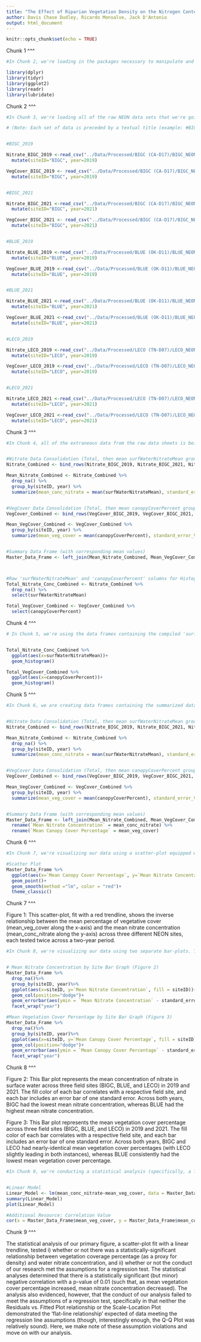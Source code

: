 ```yaml
---
title: "The Effect of Riparian Vegetation Density on the Nitrogen Content of Surface Water"
author: Davis Chase Dudley, Ricardo Monsalve, Jack D'Antonio
output: html_document
---
```


```r
knitr::opts_chunk$set(echo = TRUE)
```
Chunk 1 ^^^


```r

#In Chunk 2, we're loading in the packages necessary to manipulate and process our data for further analysis.

library(dplyr)
library(tidyr)
library(ggplot2)
library(readr)
library(lubridate)

```
Chunk 2 ^^^


```r

#In Chunk 3, we're loading all of the raw NEON data sets that we're going to be using in our project, so that they're immediately accessible and available within the .rmd. Additionally, we're tagging each with an appropriate siteID (derived from the NEON site wherein the data was collected) and a year (derived from the year within which the data was collected). 

# (Note: Each set of data is preceded by a textual title (example: #BIGC_2019) to facilitate any necessary navigation).


#BIGC_2019

Nitrate_BIGC_2019 <-read_csv("../Data/Processed/BIGC (CA-D17)/BIGC_NEON_nitrate-surfacewater/NEON.D17.BIGC.DP1.20033.001.102.100.015.NSW_15_minute.2019-07.basic.20221201T190523Z.csv") %>% 
  mutate(siteID="BIGC", year=2019)

VegCover_BIGC_2019 <- read_csv("../Data/Processed/BIGC (CA-D17)/BIGC_NEON_cover-veg-riparian/NEON.D17.BIGC.DP1.20191.001.rip_percentComposition.2019-07.basic.20230112T002213Z.csv") %>% 
  mutate(siteID="BIGC", year=2019)


#BIGC_2021

Nitrate_BIGC_2021 <-read_csv("../Data/Processed/BIGC (CA-D17)/BIGC_NEON_nitrate-surfacewater/NEON.D17.BIGC.DP1.20033.001.102.100.015.NSW_15_minute.2021-08.basic.20221201T175835Z.csv") %>% 
  mutate(siteID="BIGC", year=2021)

VegCover_BIGC_2021 <- read_csv("../Data/Processed/BIGC (CA-D17)/BIGC_NEON_cover-veg-riparian/NEON.D17.BIGC.DP1.20191.001.rip_percentComposition.2021-08.basic.20230112T001807Z.csv") %>% 
  mutate(siteID="BIGC", year=2021)


#BLUE_2019

Nitrate_BLUE_2019 <-read_csv("../Data/Processed/BLUE (OK-D11)/BLUE_NEON_nitrate-surfacewater/NEON.D11.BLUE.DP1.20033.001.112.100.015.NSW_15_minute.2019-06.basic.20221201T045009Z.csv") %>% 
  mutate(siteID="BLUE", year=2019)

VegCover_BLUE_2019 <-read_csv("../Data/Processed/BLUE (OK-D11)/BLUE_NEON_cover-veg-riparian/NEON.D11.BLUE.DP1.20191.001.rip_percentComposition.2019-06.basic.20230112T002006Z.csv") %>% 
  mutate(siteID="BLUE", year=2019)


#BLUE_2021

Nitrate_BLUE_2021 <-read_csv("../Data/Processed/BLUE (OK-D11)/BLUE_NEON_nitrate-surfacewater/NEON.D11.BLUE.DP1.20033.001.112.100.015.NSW_15_minute.2021-06.basic.20221201T013159Z.csv") %>% 
  mutate(siteID="BLUE", year=2021)

VegCover_BLUE_2021 <-read_csv("../Data/Processed/BLUE (OK-D11)/BLUE_NEON_cover-veg-riparian/NEON.D11.BLUE.DP1.20191.001.rip_percentComposition.2021-06.basic.20230112T002305Z.csv") %>% 
  mutate(siteID="BLUE", year=2021)


#LECO_2019

Nitrate_LECO_2019 <-read_csv("../Data/Processed/LECO (TN-D07)/LECO_NEON_nitrate-surfacewater/NEON.D07.LECO.DP1.20033.001.102.100.015.NSW_15_minute.2019-09.basic.20221208T002007Z.csv") %>% 
  mutate(siteID="LECO", year=2019)

VegCover_LECO_2019 <-read_csv("../Data/Processed/LECO (TN-D07)/LECO_NEON_cover-veg-riparian/NEON.D07.LECO.DP1.20191.001.rip_percentComposition.2019-09.basic.20230112T001930Z.csv") %>% 
  mutate(siteID="LECO", year=2019)


#LECO_2021

Nitrate_LECO_2021 <-read_csv("../Data/Processed/LECO (TN-D07)/LECO_NEON_nitrate-surfacewater/NEON.D07.LECO.DP1.20033.001.112.100.015.NSW_15_minute.2021-09.basic.20221208T012753Z.csv") %>% 
  mutate(siteID="LECO", year=2021)

VegCover_LECO_2021 <-read_csv("../Data/Processed/LECO (TN-D07)/LECO_NEON_cover-veg-riparian/NEON.D07.LECO.DP1.20191.001.rip_percentComposition.2021-09.basic.20230112T002003Z.csv") %>% 
  mutate(siteID="LECO", year=2021)


```
Chunk 3 ^^^


```r

#In Chunk 4, all of the extraneous data from the raw data sheets is being excised, and the data pertaining to our project is being consolidated into multiple formats in order to facilitate further analysis and manipulation. These are detailed in pre-code titles below, but generally speaking, we are creating a data frame containing all of the 'surfWaterNitrateMean' data from the Nitrate_Surfacewater NEON data sheets and a separate frame containing all of the 'canopyCoverPercent' data from the Cover_Veg_Riparian NEON data sheets (these will be used in the creation of two single-variable histograms). We're then creating mean data for each of these consolidated data frames (grouped by siteID and year) before finally left_joining these mean data to create a summarized master data frame.


#Nitrate Data Consolidation (Total, then mean surfWaterNitrateMean grouped by SiteID and year)
Nitrate_Combined <- bind_rows(Nitrate_BIGC_2019, Nitrate_BIGC_2021, Nitrate_BLUE_2019, Nitrate_BLUE_2021, Nitrate_LECO_2019, Nitrate_LECO_2021)

Mean_Nitrate_Combined <- Nitrate_Combined %>% 
  drop_na() %>% 
  group_by(siteID, year) %>% 
  summarize(mean_conc_nitrate = mean(surfWaterNitrateMean), standard_error_N = sd(surfWaterNitrateMean/sqrt(n())))


#VegCover Data Consolidation (Total, then mean canopyCoverPercent grouped by SiteID and year)
VegCover_Combined <- bind_rows(VegCover_BIGC_2019, VegCover_BIGC_2021, VegCover_BLUE_2019, VegCover_BLUE_2021, VegCover_LECO_2019, VegCover_LECO_2021)

Mean_VegCover_Combined <- VegCover_Combined %>% 
  group_by(siteID, year) %>% 
  summarize(mean_veg_cover = mean(canopyCoverPercent), standard_error_V = sd(canopyCoverPercent/sqrt(n())))


#Summary Data Frame (with corresponding mean values)
Master_Data_Frame <- left_join(Mean_Nitrate_Combined, Mean_VegCover_Combined)



#Raw 'surfWaterNitrateMean' and 'canopyCoverPercent' columns for Histogram
Total_Nitrate_Conc_Combined <- Nitrate_Combined %>% 
  drop_na() %>% 
  select(surfWaterNitrateMean)

Total_VegCover_Combined <- VegCover_Combined %>% 
  select(canopyCoverPercent)


```
Chunk 4 ^^^


```r

# In Chunk 5, we're using the data frames containing the compiled 'surfWaterNitrateMean' and 'canopyCoverPercent' columns to create two single-variable histograms, each representative of one of our two continuous variables (both our response and our predictor variable). These histograms will give us a better understanding of the distribution of our variable values, which could help us to draw more accurate conclusions about the relationships we're observing down the line (as well as help us to explain any potential anomalies that arise).


Total_Nitrate_Conc_Combined %>%
  ggplot(aes(x=surfWaterNitrateMean))+
  geom_histogram()

Total_VegCover_Combined %>%
  ggplot(aes(x=canopyCoverPercent))+
  geom_histogram()


```
Chunk 5 ^^^


```r

#In Chunk 6, we are creating data frames containing the summarized data necessary for visualization and analysis, specifically to facilitate the creation of figures by making all of the pertinent data immediately available in a single data frame. (Note: Much of this code is the same as that contained in Chunk 4; for the purposes of our project, it made sense to summarize our data prior to compilation, and as such, much of it already exists in a grouped and summarized format).


#Nitrate Data Consolidation (Total, then mean surfWaterNitrateMean grouped by SiteID and year)
Nitrate_Combined <- bind_rows(Nitrate_BIGC_2019, Nitrate_BIGC_2021, Nitrate_BLUE_2019, Nitrate_BLUE_2021, Nitrate_LECO_2019, Nitrate_LECO_2021)

Mean_Nitrate_Combined <- Nitrate_Combined %>% 
  drop_na() %>% 
  group_by(siteID, year) %>% 
  summarize(mean_conc_nitrate = mean(surfWaterNitrateMean), standard_error_N = sd(surfWaterNitrateMean/sqrt(n())))


#VegCover Data Consolidation (Total, then mean canopyCoverPercent grouped by SiteID and year)
VegCover_Combined <- bind_rows(VegCover_BIGC_2019, VegCover_BIGC_2021, VegCover_BLUE_2019, VegCover_BLUE_2021, VegCover_LECO_2019, VegCover_LECO_2021)

Mean_VegCover_Combined <- VegCover_Combined %>% 
  group_by(siteID, year) %>%
  summarize(mean_veg_cover = mean(canopyCoverPercent), standard_error_V = sd(canopyCoverPercent/sqrt(n())))


#Summary Data Frame (with corresponding mean values)
Master_Data_Frame <- left_join(Mean_Nitrate_Combined, Mean_VegCover_Combined) %>% 
  rename(`Mean Nitrate Concentration` = mean_conc_nitrate) %>% 
  rename(`Mean Canopy Cover Percentage` = mean_veg_cover)

```
Chunk 6 ^^^


```r

#In Chunk 7, we're visualizing our data using a scatter-plot equipped with a linear trendline in order to i) perform an analysis of our project data for interpretation and ii) to provide a standard visual of the collected data for potential readers. 

#Scatter Plot
Master_Data_Frame %>%
  ggplot(aes(x=`Mean Canopy Cover Percentage`, y=`Mean Nitrate Concentration`))+
  geom_point()+
  geom_smooth(method ="lm", color = "red")+
  theme_classic()


```
Chunk 7 ^^^

Figure 1: This scatter-plot, fit with a red trendline, shows the inverse relationship between the mean percentage of vegetative cover (mean_veg_cover along the x-axis) and the mean nitrate concentration (mean_conc_nitrate along the y-axis) across three different NEON sites, each tested twice across a two-year period. 



```r

#In Chunk 8, we're visualizing our data using two separate bar-plots. The first represents the mean nitrate concentration (mean_conc_nitrate) separated by siteID (distinguishable by color) and faceted by year. The second represents the mean vegetation percent coverage (mean_veg_cover), also separated by siteID and faceted by year. These graphs are meant to provide an easily-interpreted visual for each respective measure to i) supplement our analysis and interpretation of our project data and ii) to provide a standard visual of the collected data for potential readers.


# Mean Nitrate Concentration by Site Bar Graph (Figure 2)
Master_Data_Frame %>%
  drop_na()%>%
  group_by(siteID, year)%>%
  ggplot(aes(x=siteID, y=`Mean Nitrate Concentration`, fill = siteID))+
  geom_col(position="dodge")+
  geom_errorbar(aes(ymin = `Mean Nitrate Concentration` - standard_error_N, ymax = `Mean Nitrate Concentration` + standard_error_N), width = .2)+
  facet_wrap("year")

#Mean Vegetation Cover Percentage by Site Bar Graph (Figure 3)
Master_Data_Frame %>%
  drop_na()%>%
  group_by(siteID, year)%>%
  ggplot(aes(x=siteID, y=`Mean Canopy Cover Percentage`, fill = siteID))+
  geom_col(position="dodge")+
  geom_errorbar(aes(ymin = `Mean Canopy Cover Percentage` - standard_error_V, ymax = `Mean Canopy Cover Percentage` + standard_error_V), width = .2)+
  facet_wrap("year")


```
Chunk 8 ^^^

Figure 2: This Bar plot represents the mean concentration of nitrate in surface water across three field sites (BIGC, BLUE, and LECO) in 2019 and 2021. The fill color of each bar correlates with a respective field site, and each bar includes an error bar of one standard error. Across both years, BIGC had the lowest mean nitrate concentration, whereas BLUE had the highest mean nitrate concentration.

Figure 3: This Bar plot represents the mean vegetation cover percentage across three field sites (BIGC, BLUE, and LECO) in 2019 and 2021. The fill color of each bar correlates with a respective field site, and each bar includes an error bar of one standard error. Across both years, BIGC and LECO had nearly-identical mean vegetation cover percentages (with LECO slightly leading in both instances), whereas BLUE consistently had the lowest mean vegetation cover percentage. 



```r

#In Chunk 9, we're conducting a statistical analysis (specifically, a linear regression with an additional correlation value calculation) of our primary figure, the scatter-plot equipped with a trendline constructed in Chunk 7. We've done this both to determine whether or not there was a statistically-significant relationship between vegetation coverage percentage (as a proxy for density) and water nitrate concentration and to determine whether or not the conduct of our research met the assumptions for a regression test.


#Linear Model
Linear_Model <- lm(mean_conc_nitrate~mean_veg_cover, data = Master_Data_Frame)
summary(Linear_Model)
plot(Linear_Model)

#Additional Resource: Correlation Value
cor(x = Master_Data_Frame$mean_veg_cover, y = Master_Data_Frame$mean_conc_nitrate)

```
Chunk 9 ^^^

The statistical analysis of our primary figure, a scatter-plot fit with a linear trendline, tested i) whether or not there was a statistically-significant relationship between vegetation coverage percentage (as a proxy for density) and water nitrate concentration, and ii) whether or not the conduct of our research met the assumptions for a regression test. The statistical analyses determined that there is a statistically significant (but minor) negative correlation with a p-value of 0.01 (such that, as mean vegetation cover percentage increased, mean nitrate concentration decreased). The analysis also evidenced, however, that the conduct of our analysis failed to meet the assumptions of a regression test, specifically in that neither the Residuals vs. Fitted Plot relationship or the Scale-Location Plot demonstrated the 'flat-line relationship' expected of data meeting the regression line assumptions (though, interestingly enough, the Q-Q Plot was relatively sound). Here, we make note of these assumption violations and move on with our analysis. 






